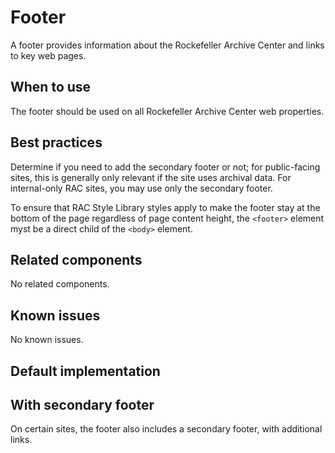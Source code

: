 
<Meta title="Components/Footer" />

# Footer

A footer provides information about the Rockefeller Archive Center and links to
key web pages.

## When to use

The footer should be used on all Rockefeller Archive Center web properties.

## Best practices

Determine if you need to add the secondary footer or not; for public-facing sites,
this is generally only relevant if the site uses archival data. For internal-only RAC
sites, you may use only the secondary footer.

To ensure that RAC Style Library styles apply to make the footer stay at the bottom of the page
regardless of page content height, the `<footer>` element myst be a direct child of the `<body>` element.

## Related components

No related components.

## Known issues

No known issues.

## Default implementation

<Story story={stories.basic} />

## With secondary footer

On certain sites, the footer also includes a secondary footer, with additional links.

<Story story={stories.withSecondaryFooter} />
